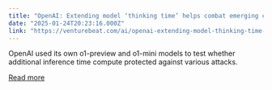 ```yaml
---
title: "OpenAI: Extending model ‘thinking time’ helps combat emerging cyber vulnerabilities"
date: "2025-01-24T20:23:16.000Z"
link: "https://venturebeat.com/ai/openai-extending-model-thinking-time-helps-combat-emerging-cyber-vulnerabilities/"
---
```


OpenAI used its own o1-preview and o1-mini models to test whether additional inference time compute protected against various attacks.

[Read more](https://venturebeat.com/ai/openai-extending-model-thinking-time-helps-combat-emerging-cyber-vulnerabilities/)
